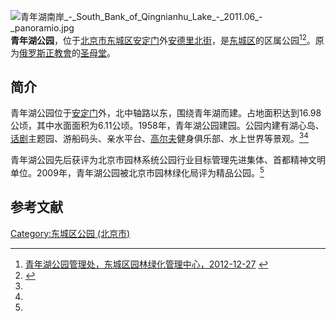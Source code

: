 [[File:青年湖南岸_-_South_Bank_of_Qingnianhu_Lake_-_2011.06_-_panoramio.jpg|thumb]]
{{Coord|39.95384|116.39650|type:landmark_region:CN-11_source:GoogleMaps|display=title}}
'''青年湖公园'''，位于[[北京市|北京市]][[东城区_(北京市)|东城区]][[安定门|安定门]]外[[安德里北街|安德里北街]]，是[[东城区_(北京市)|东城区]]的区属公园<ref name=dc>[http://www.bjdch.gov.cn/n5687274/n11947231/n11947268/12178954.html 青年湖公园管理处，东城区园林绿化管理中心，2012-12-27] {{webarchive|url=https://web.archive.org/web/20140519164629/http://www.bjdch.gov.cn/n5687274/n11947231/n11947268/12178954.html |date=2014-05-19 }}</ref><ref name=zww>{{Cite web |url=http://www.bjyl.gov.cn/gyfjqyl/cs/dcq1/201008/t20100811_4580.html |title=青年湖公园，首都园林绿化政务网，于2014-05-18查阅 |access-date=2014-05-19 |archive-url=https://web.archive.org/web/20130926220620/http://www.bjyl.gov.cn/gyfjqyl/cs/dcq1/201008/t20100811_4580.html |archive-date=2013-09-26 |dead-url=yes }}</ref>。原为[[俄罗斯正教會|俄罗斯正教會]]的[[圣母堂_(北京)|圣母堂]]。

==简介==
青年湖公园位于[[安定门|安定门]]外，北中轴路以东，围绕青年湖而建。占地面积达到16.98公顷，其中水面面积为6.11公顷。1958年，青年湖公园建园。公园内建有湖心岛、[[话剧|话剧]]主题园、游船码头、亲水平台、[[高尔夫|高尔夫]]健身俱乐部、水上世界等景观。<ref name=dc/><ref name=zww/>

青年湖公园先后获评为北京市园林系统公园行业目标管理先进集体、首都精神文明单位。2009年，青年湖公园被北京市园林绿化局评为精品公园。<ref name=dc/>

==参考文献==
{{reflist}}

[[Category:东城区公园_(北京市)|Category:东城区公园 (北京市)]]